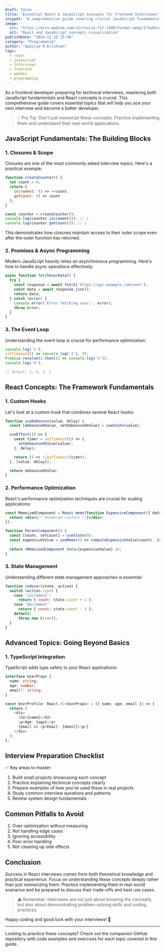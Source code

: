 ```yaml
---
draft: false
title: "Essential React & JavaScript Concepts for Frontend Interviews"
snippet: "A comprehensive guide covering crucial JavaScript fundamentals, React concepts, and advanced topics that every frontend developer should master for technical interviews."
image: 
  src: "https://miro.medium.com/v2/resize:fit:1400/format:webp/1*kaRYareMYU-cgY15OzpyJw.jpeg?&fit=crop&w=430&h=240"
  alt: "React and JavaScript concepts visualization"
publishDate: "2024-12-25 15:00"
category: "Programming"
author: "Aaditya R Krishnan"
tags:
  - react
  - javascript
  - interviews
  - frontend
  - webdev
  - programming
---
```


As a frontend developer preparing for technical interviews, mastering both JavaScript fundamentals and React concepts is crucial. This comprehensive guide covers essential topics that will help you ace your next interview and become a better developer.

> 💡 Pro Tip: Don't just memorize these concepts. Practice implementing them and understand their real-world applications.

## JavaScript Fundamentals: The Building Blocks

### 1. Closures & Scope

Closures are one of the most commonly asked interview topics. Here's a practical example:

```javascript
function createCounter() {
  let count = 0;
  return {
    increment: () => ++count,
    getCount: () => count
  };
}

const counter = createCounter();
console.log(counter.increment()); // 1
console.log(counter.getCount()); // 1
```

This demonstrates how closures maintain access to their outer scope even after the outer function has returned.

### 2. Promises & Async Programming

Modern JavaScript heavily relies on asynchronous programming. Here's how to handle async operations effectively:

```javascript
async function fetchUserData() {
  try {
    const response = await fetch('https://api.example.com/user');
    const data = await response.json();
    return data;
  } catch (error) {
    console.error('Error fetching user:', error);
    throw error;
  }
}
```

### 3. The Event Loop

Understanding the event loop is crucial for performance optimization:

```javascript
console.log('1');
setTimeout(() => console.log('2'), 0);
Promise.resolve().then(() => console.log('3'));
console.log('4');

// Output: 1, 4, 3, 2
```

## React Concepts: The Framework Fundamentals

### 1. Custom Hooks

Let's look at a custom hook that combines several React hooks:

```jsx
function useDebounce(value, delay) {
  const [debouncedValue, setDebouncedValue] = useState(value);

  useEffect(() => {
    const timer = setTimeout(() => {
      setDebouncedValue(value);
    }, delay);

    return () => clearTimeout(timer);
  }, [value, delay]);

  return debouncedValue;
}
```

### 2. Performance Optimization

React's performance optimization techniques are crucial for scaling applications:

```jsx
const MemoizedComponent = React.memo(function ExpensiveComponent({ data }) {
  return <div>{/* Rendered content */}</div>;
});

function ParentComponent() {
  const [count, setCount] = useState(0);
  const expensiveValue = useMemo(() => computeExpensiveValue(count), [count]);
  
  return <MemoizedComponent data={expensiveValue} />;
}
```

### 3. State Management

Understanding different state management approaches is essential:

```jsx
function reducer(state, action) {
  switch (action.type) {
    case 'increment':
      return { count: state.count + 1 };
    case 'decrement':
      return { count: state.count - 1 };
    default:
      throw new Error();
  }
}
```

## Advanced Topics: Going Beyond Basics

### 1. TypeScript Integration

TypeScript adds type safety to your React applications:

```typescript
interface UserProps {
  name: string;
  age: number;
  email?: string;
}

const UserProfile: React.FC<UserProps> = ({ name, age, email }) => {
  return (
    <div>
      <h2>{name}</h2>
      <p>Age: {age}</p>
      {email && <p>Email: {email}</p>}
    </div>
  );
};
```

## Interview Preparation Checklist

✅ Key areas to master:

1. Build small projects showcasing each concept
2. Practice explaining technical concepts clearly
3. Prepare examples of how you've used these in real projects
4. Study common interview questions and patterns
5. Review system design fundamentals

## Common Pitfalls to Avoid

1. Over-optimization without measuring
2. Not handling edge cases
3. Ignoring accessibility
4. Poor error handling
5. Not cleaning up side effects

## Conclusion

Success in React interviews comes from both theoretical knowledge and practical experience. Focus on understanding these concepts deeply rather than just memorizing them. Practice implementing them in real-world scenarios and be prepared to discuss their trade-offs and best use cases.

> ⚠️ Remember: Interviews are not just about knowing the concepts, but also about demonstrating problem-solving skills and coding practices.

Happy coding and good luck with your interviews! 🚀

---

Looking to practice these concepts? Check out the companion GitHub repository with code examples and exercises for each topic covered in this guide.